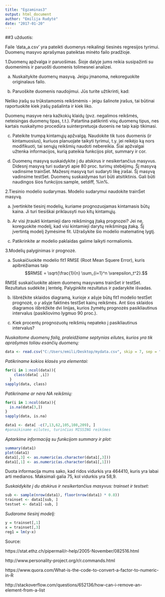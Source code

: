 ```yaml
---
title: "Egzaminas3"
output: html_document
author: "Emilija Rudytė"
date: "2017-01-20"
---
```


##3 užduotis:

Faile 'data_a.csv' yra pateikti duomenys reikalingi tiesinės regresijos tyrimui. Duomenų masyvo aprašymas pateiktas minėto failo pradžioje.

1.Duomenų apžvalga ir paruošimas. Šioje dalyje jums reikia susipažinti su duomenimis ir paruošti duomenis tolimesnei analizei.

a) Nuskaitykite duomenų masyvą. Jeigu įmanoma, nekoreguokite originalaus failo.

b) Paruoškite duomenis naudojimui. Jūs turite užtikrinti, kad:

Neliko įrašų su trūkstamomis reikšmėmis - jeigu šalinote įrašus, tai būtinai raportuokite kiek įrašų pašalinta ir kiek liko.

Duomenų masyve nėra kažkokių klaidų (pvz. negalimos reikšmės, neteisingas duomenų tipas, t.t.). Patartina patikrinti visų duomenų tipus, nes kartais nuskaitymo procedūra suinterpretuoja duoenis ne taip kaip tikimasi.

c) Pateikite trumpą kintamųjų apžvalgą. Naudokite tik tuos duomenis (ir kintamuosius), kuriuos planuojate taikyti tyrimui, t.y. jei reikėjo ką nors modifikuoti, tai senųjų reikšmių naudoti nebereikia. Šiai apžvalgai užtenka informacijos, kurią pateikia funkcijos plot, summary ir cor.

d) Duomenų masyvą suskaidykite į du atskirus ir nesikertančius masyvus. Didesnį masyvą turi sudaryti apie 80 proc. turimų stebėjimų. Šį masyvą vadinsime trainSet. Mažesnį masyvą turi sudaryti likę įrašai. Šį masyvą vadinsime testSet. Duomenų suskaidymas turi būti atsitiktinis. Gali būti naudingos šios funkcijos:sample, setdiff, %in%.

2.Tiesinio modelio sudarymas. Modelio sudarymui naudokite trainSet masyvą.

a) Įvertinkite tiesinį modelių, kuriame prognozuojamas kintamasis būtų kaina. Ji turi tiesiškai priklausyti nuo kitų kintamųjų.

b) Ar visi įtraukti kintamieji daro reikšmingą įtaką prognozei? Jei ne, koreguokite modelį, kad visi kintamieji darytų reikšmingą įtaką. Šį įvertintą modelį žymėsime fit. Užrašykite šio modelio matematinę lygtį.

c) Patikrinkite ar modelio paklaidas galime laikyti normaliomis.

3.Modelių palyginimas ir prognozė.

a) Suskaičiuokite modelio fit1 RMSE (Root Mean Squere Error), kuris apibrėžiamas taip $$RMSE = \sqrt{\frac{1}{n} \sum_{i=1}^n \varepsilon_t^2}.$$

RMSE suskaičiuokite abiem duomenų masyvams trainSet ir testSet. Rezultatus sudėkite į lentelę. Palyginkite rezultatus ir padarykite išvadas.

b) Išbrėžkite sklaidos diagramą, kurioje $x$ ašyje būtų fit1 modelio testSet prognozė, o $y$ ašyje faktinės testSet kainų reikšmės. Ant šios sklaidos diagramos išbrėžkite dvi linijas, kurios žymėtų prognozės pasikliautinus intervalus (pasikliovimo lygmuo 90 proc.).

c) Kiek procentų prognozuotų reikšmių nepateko į pasikliautinus intervalus?

*Nuskaitome duomenų failą, praleidžiame septynias eilutes, kurios yra tik aprašymas toliau esančių duomenų:*
```r
data <- read.csv("C:/Users/emili/Desktop/mydata.csv", skip = 7, sep = ";")
```

*Patikriname kokios klasės yra elementai:*
```r
for(i in 1:ncol(data)){
    class(data[ ,i])
  }
sapply(data, class)
```

*Patikriname ar nėra NA reikšmių:*
```r
for(i in 1:ncol(data)){
  is.na(data[3,])
}
sapply(data, is.na)

data1 <- data[ -c(7,13,62,105,108,209), ]
#panaikiname eilutes, turinčias MISSING reikšmes
```

*Aptarkime informaciją su funkcijom summary ir plot:*
```r
summary(data1)
plot(data1)
data1[,3] <- as.numeric(as.character(data1[,3]))
data1[,1] <- as.numeric(as.character(data1[,1]))
```
Duota informacija mums sako, kad ridos vidurkis yra 464410, kuris yra labai arti medianos. Maksimali galia 75, kol vidurkis yra 58,9.

*Suskaidykite į du atskirus ir nesikertančius masyvus: trainset ir testset:*
```r
sub <- sample(nrow(data1), floor(nrow(data1) * 0.8))
trainset <- data1[sub, ]
testset <- data1[-sub, ]
```

*Sudarome tiesinį modelį:*
```r
y = trainset[,1]
x = trainset[,3]
reg1 = lm(y~x)                        
```

Source:

https://stat.ethz.ch/pipermail/r-help/2005-November/082516.html

http://www.personality-project.org/r/r.commands.html

https://www.quora.com/What-is-the-code-to-convert-a-factor-to-numeric-in-R

http://stackoverflow.com/questions/652136/how-can-i-remove-an-element-from-a-list


